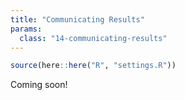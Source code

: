 ```yaml
---
title: "Communicating Results"
params:
  class: "14-communicating-results"
---
```


```r
source(here::here("R", "settings.R"))
```

Coming soon!